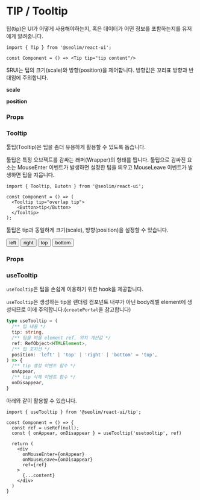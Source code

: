 
<Meta title="component/tip" component={Tooltip} />

# TIP / Tooltip

팁(tip)은 UI가 어떻게 사용해야하는지, 혹은 데이터가 어떤 정보를 포함하는지를 유저에게 알려줍니다.

```tsx
import { Tip } from '@seolim/react-ui';

const Component = () => <Tip tip="tip content"/>
```

SRUI는 팁의 크기(scale)와 방향(position)을 제어합니다. 방향값은 꼬리표 방향과 반대임에 주의합니다.

**scale**

<Canvas>
  <Story name="tip-scale-small"
    parameters={{ layout: 'centered' }}>
    <Tip tip="small" scale="small"/>
  </Story>
  <Story name="tip-scale-medium"
    parameters={{ layout: 'centered' }}>
    <Tip tip="medium" scale="medium"/>
  </Story>
  <Story name="tip-scale-large"
    parameters={{ layout: 'centered' }}>
    <Tip tip="large" scale="large"/>
  </Story>
  <Story name="tip-scale-big"
    parameters={{ layout: 'centered' }}>
    <Tip tip="big" scale="big"/>
  </Story>
</Canvas>

**position**

<Canvas>
  <Story name="tip-position-left"
    parameters={{ layout: 'centered' }}>
    <Tip tip="left" position="left" />
  </Story>
  <Story name="tip-position-right"
    parameters={{ layout: 'centered' }}>
    <Tip tip="right" position="right" />
  </Story>
  <Story name="tip-position-top"
    parameters={{ layout: 'centered' }}>
    <Tip tip="top" position="top" />
  </Story>
  <Story name="tip-position-bottom"
    parameters={{ layout: 'centered' }}>
    <Tip tip="bottom" position="bottom" />
  </Story>
</Canvas>

### Props

<ArgsTable of={Tip} />

### Tooltip

툴팁(Tooltip)은 팁을 좀더 유용하게 활용할 수 있도록 돕습니다.

툴팁은 특정 오브젝트를 감싸는 래퍼(Wrapper)의 형태를 띕니다. 툴팁으로 감싸진 요소는 MouseEnter 이벤트가 발생하면 설정한 팁을 띄우고 MouseLeave 이벤트가 발생하면 팁을 지웁니다.

```tsx
import { Tooltip, Butotn } from '@seolim/react-ui';

const Component = () => (
  <Tooltip tip="overlap tip">
    <Button>tip</Button>
  </Tooltip>
);
```

툴팁은 tip과 동일하게 크기(scale), 방향(position)을 설정할 수 있습니다.

<Canvas>
  <Story name="tooltip-position-left"
    parameters={{ layout: 'centered' }}>
    <Tooltip tip="left" position="left">
      <Button>left</Button>
    </Tooltip>
  </Story>
  <Story name="tooltip-position-right"
    parameters={{ layout: 'centered' }}>
    <Tooltip tip="right" position="right">
      <Button>right</Button>
    </Tooltip>
  </Story>
  <Story name="tooltip-position-top"
    parameters={{ layout: 'centered' }}>
    <Tooltip tip="top" position="top">
      <Button>top</Button>
    </Tooltip>
  </Story>
  <Story name="tooltip-position-bottom"
    parameters={{ layout: 'centered' }}>
    <Tooltip tip="bottom" position="bottom">
      <Button>bottom</Button>
    </Tooltip>
  </Story>
</Canvas>

### Props

<ArgsTable of={Tooltip} />

### useTooltip

`useTooltip`은 팁을 손쉽게 이용하기 위한 hook을 제공합니다.

`useTooltip`은 생성하는 tip을 랜더링 컴포넌트 내부가 아닌 body레벨 element에 생성되므로 이에 주의합니다.(`createPortal`을 참고합니다)

```typescript
type useTooltip = (
  /** 팁 내용 */
  tip: string,
  /** 팁을 띄울 element ref, 위치 계산값 */
  ref: RefObject<HTMLElement>,
  /** 팁 포지션 */
  position: 'left' | 'top' | 'right' | 'bottom' = 'top',
) => {
  /** tip 생성 이벤트 함수 */
  onAppear,
  /** tip 삭제 이벤트 함수 */
  onDisappear,
}
```

아래와 같이 활용할 수 있습니다.

```tsx
import { useTooltip } from '@seolim/react-ui/tip';

const Component = () => {
  const ref = useRef(null);
  const { onAppear, onDisappear } = useTooltip('usetooltip', ref)

  return (
    <div
      onMouseEnter={onAppear}
      onMouseLeave={onDisappear}
      ref={ref}
    >
      {...content}
    </div>
  )
}
````